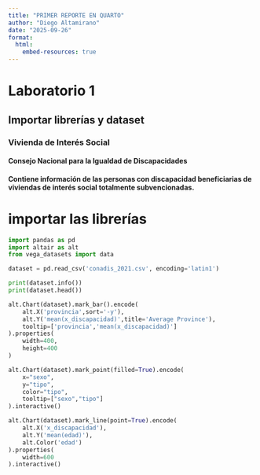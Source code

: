 ```yaml
---
title: "PRIMER REPORTE EN QUARTO"
author: "Diego Altamirano" 
date: "2025-09-26"
format:
  html:
    embed-resources: true
---
```


# Laboratorio 1
## Importar librerías y dataset
### Vivienda de Interés Social
#### Consejo Nacional para la Igualdad de Discapacidades
#### Contiene información de las personas con discapacidad beneficiarias de viviendas de interés social totalmente subvencionadas.
# importar las librerías

```python
import pandas as pd
import altair as alt
from vega_datasets import data

dataset = pd.read_csv('conadis_2021.csv', encoding='latin1')

print(dataset.info())
print(dataset.head())

alt.Chart(dataset).mark_bar().encode(
    alt.X('provincia',sort='-y'),
    alt.Y('mean(x_discapacidad)',title='Average Province'),
    tooltip=['provincia','mean(x_discapacidad)']
).properties(
    width=400,
    height=400
)

alt.Chart(dataset).mark_point(filled=True).encode(
    x="sexo",
    y="tipo",
    color="tipo",
    tooltip=["sexo","tipo"]
).interactive()

alt.Chart(dataset).mark_line(point=True).encode(
    alt.X('x_discapacidad'),
    alt.Y('mean(edad)'),
    alt.Color('edad')
).properties(
    width=600
).interactive()
```

 